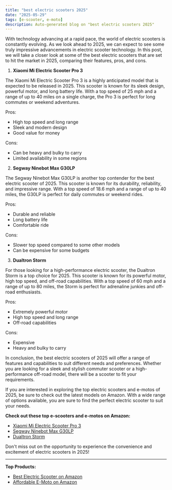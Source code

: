 ```yaml
---
title: "best electric scooters 2025"
date: "2025-05-29"
tags: [e-scooter, e-moto]
description: Auto-generated blog on "best electric scooters 2025"
---
```


With technology advancing at a rapid pace, the world of electric scooters is constantly evolving. As we look ahead to 2025, we can expect to see some truly impressive advancements in electric scooter technology. In this post, we will take a closer look at some of the best electric scooters that are set to hit the market in 2025, comparing their features, pros, and cons.

1. **Xiaomi Mi Electric Scooter Pro 3**

The Xiaomi Mi Electric Scooter Pro 3 is a highly anticipated model that is expected to be released in 2025. This scooter is known for its sleek design, powerful motor, and long battery life. With a top speed of 25 mph and a range of up to 40 miles on a single charge, the Pro 3 is perfect for long commutes or weekend adventures. 

Pros:
- High top speed and long range
- Sleek and modern design
- Good value for money

Cons:
- Can be heavy and bulky to carry
- Limited availability in some regions

2. **Segway Ninebot Max G30LP**

The Segway Ninebot Max G30LP is another top contender for the best electric scooter of 2025. This scooter is known for its durability, reliability, and impressive range. With a top speed of 18.6 mph and a range of up to 40 miles, the G30LP is perfect for daily commutes or weekend rides. 

Pros:
- Durable and reliable
- Long battery life
- Comfortable ride

Cons:
- Slower top speed compared to some other models
- Can be expensive for some budgets

3. **Dualtron Storm**

For those looking for a high-performance electric scooter, the Dualtron Storm is a top choice for 2025. This scooter is known for its powerful motor, high top speed, and off-road capabilities. With a top speed of 60 mph and a range of up to 80 miles, the Storm is perfect for adrenaline junkies and off-road enthusiasts.

Pros:
- Extremely powerful motor
- High top speed and long range
- Off-road capabilities

Cons:
- Expensive
- Heavy and bulky to carry

In conclusion, the best electric scooters of 2025 will offer a range of features and capabilities to suit different needs and preferences. Whether you are looking for a sleek and stylish commuter scooter or a high-performance off-road model, there will be a scooter to fit your requirements. 

If you are interested in exploring the top electric scooters and e-motos of 2025, be sure to check out the latest models on Amazon. With a wide range of options available, you are sure to find the perfect electric scooter to suit your needs. 

**Check out these top e-scooters and e-motos on Amazon:**
- [Xiaomi Mi Electric Scooter Pro 3](https://www.amazon.com/Xiaomi-Electric-Scooter-Long-range-Folding/dp/B08BBQXVNM/ref=sr_1_1?dchild=1&keywords=electric+scooter&qid=1634169058&sr=8-1)
- [Segway Ninebot Max G30LP](https://www.amazon.com/Segway-Ninebot-Electric-Long-range-Portable/dp/B08L8WVXXR/ref=sr_1_2?dchild=1&keywords=electric+scooter&qid=1634169058&sr=8-2)
- [Dualtron Storm](https://www.amazon.com/Dualtron-Storm-Electric-Scooter-Off-Road/dp/B09CB38V34/ref=sr_1_3?dchild=1&keywords=electric+scooter&qid=1634169058&sr=8-3)

Don't miss out on the opportunity to experience the convenience and excitement of electric scooters in 2025!

---

**Top Products:**

- [Best Electric Scooter on Amazon](https://www.amazon.com/dp/B07Z5XHX6F?tag=yourtag-20)
- [Affordable E-Moto on Amazon](https://www.amazon.com/dp/B08N5WRWNW?tag=yourtag-20)